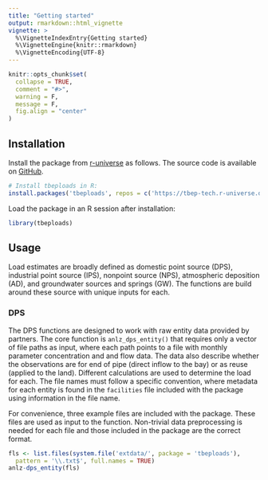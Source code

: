 ```yaml
---
title: "Getting started"
output: rmarkdown::html_vignette
vignette: >
  %\VignetteIndexEntry{Getting started}
  %\VignetteEngine{knitr::rmarkdown}
  %\VignetteEncoding{UTF-8}
---
```


```r
knitr::opts_chunk$set(
  collapse = TRUE,
  comment = "#>", 
  warning = F, 
  message = F, 
  fig.align = "center"
)
```

## Installation

Install the package from [r-universe](http://tbep-tech.r-universe.dev/ui/#builds) as follows. The source code is available on [GitHub](https://github.com/tbep-tech/tbeploads).

```r
# Install tbeploads in R:
install.packages('tbeploads', repos = c('https://tbep-tech.r-universe.dev', 'https://cloud.r-project.org'))
```

Load the package in an R session after installation:

```r
library(tbeploads)
```

## Usage

Load estimates are broadly defined as domestic point source (DPS), industrial point source (IPS), nonpoint source (NPS), atmospheric deposition (AD), and groundwater sources and springs (GW).  The functions are build around these source with unique inputs for each. 

### DPS

The DPS functions are designed to work with raw entity data provided by partners.  The core function is `anlz_dps_entity()` that requires only a vector of file paths as input, where each path points to a file with monthly parameter concentration and and flow data.  The data also describe whether the observations are for end of pipe (direct inflow to the bay) or as reuse (applied to the land).  Different calculations are used to determine the load for each.  The file names must follow a specific convention, where metadata for each entity is found in the `facilities` file included with the package using information in the file name. 

For convenience, three example files are included with the package.  These files are used as input to the function.  Non-trivial data preprocessing is needed for each file and those included in the package are the correct format. 

```r
fls <- list.files(system.file('extdata/', package = 'tbeploads'),
  pattern = '\\.txt$', full.names = TRUE)
anlz-dps_entity(fls)
```

